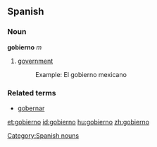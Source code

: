 ==Spanish==
===Noun===
'''gobierno''' ''m''

#[[government]]
#:Example: El gobierno mexicano

===Related terms===
* [[gobernar]]

[[Category:Spanish nouns]]

[[et:gobierno]]
[[id:gobierno]]
[[hu:gobierno]]
[[zh:gobierno]]